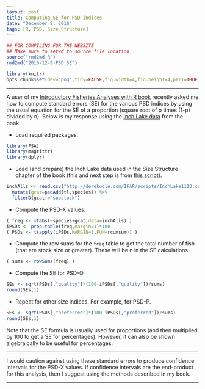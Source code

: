 ```yaml
---
layout: post
title: Computing SE for PSD indices
date: "December 9, 2016"
tags: [R, PSD, Size_Structure]
---
```

```r
## FOR COMPILING FOR THE WEBSITE
## Make sure to setwd to source file location
source("rmd2md.R")
rmd2md("2016-12-9-PSD_SE")
```

```r
library(knitr)
opts_chunk$set(dev="png",tidy=FALSE,fig.width=4,fig.height=4,par1=TRUE)
```

----

A user of my [Introductory Fisheries Analyses with R book](http://derekogle.com/IFAR/) recently asked me how to compute standard errors (SE) for the various PSD indices by using the usual equation for the SE of a proportion (square root of p times (1-p) divided by n). Below is my response using the [Inch Lake data](http://derekogle.com/IFAR/scripts/InchLake1113.csv) from the book.

- Load required packages.
```r
library(FSA)
library(magrittr)
library(dplyr)
```

- Load (and prepare) the Inch Lake data used in the Size Structure chapter of the book (this and next step is from [this script](http://derekogle.com/IFAR/scripts/SizeStructure.R)).
```r
inchAlls <- read.csv("http://derekogle.com/IFAR/scripts/InchLake1113.csv") %>%
  mutate(gcat=psdAdd(tl,species)) %>%
  filterD(gcat!="substock")
```

- Compute the PSD-X values.
```r
( freq <- xtabs(~species+gcat,data=inchAlls) )
iPSDs <- prop.table(freq,margin=1)*100
( PSDs <- t(apply(iPSDs,MARGIN=1,FUN=rcumsum)) )
```

- Compute the row sums for the `freq` table to get the total number of fish (that are stock size or greater).  These will be n in the SE calculations.
```r
( sums <- rowSums(freq) )
```

- Compute the SE for PSD-Q.
```r
SEs <- sqrt(PSDs[,"quality"]*(100-iPSDs[,"quality"])/sums)
round(SEs,1)
```

- Repeat for other size indices.  For example, for PSD-P.
```r
SEs <- sqrt(PSDs[,"preferred"]*(100-iPSDs[,"preferred"])/sums)
round(SEs,1)
```

Note that the SE formula is usually used for proportions (and then multiplied by 100 to get a SE for percentages).  However, it can also be shown algebraically to be useful for percentages.

----

I would caution against using these standard errors to produce confidence intervals for the PSD-X values.  If confidence intervals are the end-product for this analysis, then I suggest using the methods described in my book.

----
